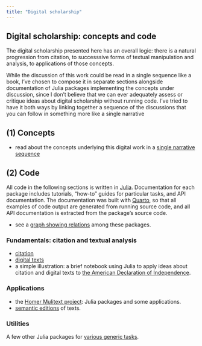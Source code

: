 ```yaml
---
title: "Digital scholarship"
---
```


## Digital scholarship: concepts and code

The digital scholarship presented here has an overall logic: there is a natural progression from citation, to successsive forms of textual manipulation and analysis, to applications of those concepts.

While the discussion of this work could be read in a single sequence like a book, I've chosen to compose it in separate sections alongside documentation of Julia packages implementing the concepts under discussion, since I don't believe that we can ever adequately assess or critique ideas about digital scholarship without running code.  I've tried to have it both ways by linking together a sequence of the discussions that you can follow in something more like a single narrative





## (1) Concepts

- read about the  concepts underlying this digital work in a [single narrative sequence](./narrative/)

## (2) Code

All code in the following sections is  written in  [Julia](../julia/).   Documentation for each package includes tutorials, "how-to" guides for particular tasks, and API documentation. The documentation was built with [Quarto](https://quarto.org/), so that all  examples of code output are generated from running source code, and all API documentation is extracted from the package's source code.

- see a [graph showing relations](./pkg_graph/) among these packages.

### Fundamentals: citation and textual analysis



- [citation](../cite/)
- [digital texts](../digitexts/)
- a simple illustration: a brief notebook using Julia to apply ideas about citation and digital texts to [the American Declaration of Independence](../walkthrough/).

### Applications 

- the [Homer Mulitext project](../hmt/): Julia packages and some applications.
- [semantic editions](../semantic-editions/) of texts.  




### Utilities

A few other Julia packages for [various generic tasks](../utils/).
